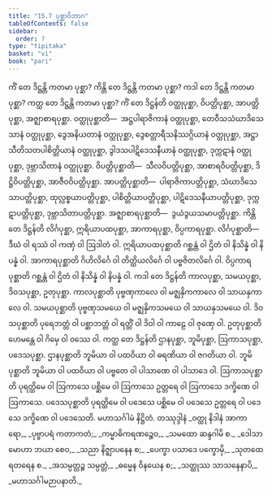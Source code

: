 ```yaml
---
title: "15.7 ပုစ္ဆာဝိဘာဂ"
tableOfContents: false
sidebar:
  order: 7
type: "tipitaka"
basket: "vi"
book: "pari"
---
```



<DynamicBreadcrumb />

<Division number="398" book="pari">

<Paragraph number="1870" book="pari">
ကိံ တေ ဒိဋ္ဌန္တိ ကတမာ ပုစ္ဆာ? ကိန္တိ တေ ဒိဋ္ဌန္တိ ကတမာ ပုစ္ဆာ? ကဒါ တေ ဒိဋ္ဌန္တိ ကတမာ ပုစ္ဆာ? ကတ္ထ တေ ဒိဋ္ဌန္တိ ကတမာ ပုစ္ဆာ?
</Paragraph>

</Division>
<Division number="399" book="pari">

<Paragraph number="1871" book="pari">
<Emphasis>ကိံ တေ ဒိဋ္ဌန်</Emphasis>တိ ဝတ္ထုပုစ္ဆာ, ဝိပတ္တိပုစ္ဆာ, အာပတ္တိပုစ္ဆာ, အဇ္ဈာစာရပုစ္ဆာ. ဝတ္ထုပုစ္ဆာတိ—  အဋ္ဌပါရာဇိကာနံ ဝတ္ထုပုစ္ဆာ, တေဝီသသံဃာဒိသေသာနံ ဝတ္ထုပုစ္ဆာ, ဒွေအနိယတာနံ ဝတ္ထုပုစ္ဆာ, ဒွေစတ္တာရီသနိဿဂ္ဂိယာနံ ဝတ္ထုပုစ္ဆာ, အဋ္ဌာသီတိသတပါစိတ္တိယာနံ ဝတ္ထုပုစ္ဆာ, ဒွါဒသပါဋိဒေသနီယာနံ ဝတ္ထုပုစ္ဆာ, ဒုက္ကဋာနံ ဝတ္ထုပုစ္ဆာ, ဒုဗ္ဘာသိတာနံ ဝတ္ထုပုစ္ဆာ. ဝိပတ္တိပုစ္ဆာတိ—  သီလဝိပတ္တိပုစ္ဆာ, အာစာရဝိပတ္တိပုစ္ဆာ, ဒိဋ္ဌိဝိပတ္တိပုစ္ဆာ, အာဇီဝဝိပတ္တိပုစ္ဆာ. အာပတ္တိပုစ္ဆာတိ—  ပါရာဇိကာပတ္တိပုစ္ဆာ, သံဃာဒိသေသာပတ္တိပုစ္ဆာ, ထုလ္လစ္စယာပတ္တိပုစ္ဆာ, ပါစိတ္တိယာပတ္တိပုစ္ဆာ, ပါဋိဒေသနီယာပတ္တိပုစ္ဆာ, ဒုက္ကဋာပတ္တိပုစ္ဆာ, ဒုဗ္ဘာသိတာပတ္တိပုစ္ဆာ. အဇ္ဈာစာရပုစ္ဆာတိ—  ဒွယံဒွယသမာပတ္တိပုစ္ဆာ.
</Paragraph>

</Division>
<Division number="400" book="pari">

<Paragraph number="1872" book="pari">
<Emphasis>ကိန္တိ တေ ဒိဋ္ဌန်</Emphasis>တိ လိင်္ဂပုစ္ဆာ, ဣရိယာပထပုစ္ဆာ, အာကာရပုစ္ဆာ, ဝိပ္ပကာရပုစ္ဆာ. လိင်္ဂပုစ္ဆာတိ—  ဒီဃံ ဝါ ရဿံ ဝါ ကဏှံ ဝါ ဩဒါတံ ဝါ. ဣရိယာပထပုစ္ဆာတိ ဂစ္ဆန္တံ ဝါ ဌိတံ ဝါ နိသိန္နံ ဝါ နိပန္နံ ဝါ. အာကာရပုစ္ဆာတိ ဂိဟိလိင်္ဂေ ဝါ တိတ္ထိယလိင်္ဂေ ဝါ ပဗ္ဗဇိတလိင်္ဂေ ဝါ. ဝိပ္ပကာရပုစ္ဆာတိ ဂစ္ဆန္တံ ဝါ ဌိတံ ဝါ နိသိန္နံ ဝါ နိပန္နံ ဝါ.
</Paragraph>

</Division>
<Division number="401" book="pari">

<Paragraph number="1873" book="pari">
<Emphasis>ကဒါ တေ ဒိဋ္ဌန်</Emphasis>တိ ကာလပုစ္ဆာ, သမယပုစ္ဆာ, ဒိဝသပုစ္ဆာ, ဥတုပုစ္ဆာ. ကာလပုစ္ဆာတိ ပုဗ္ဗဏှကာလေ ဝါ မဇ္ဈနှိကကာလေ ဝါ သာယနှကာလေ ဝါ. သမယပုစ္ဆာတိ ပုဗ္ဗဏှသမယေ ဝါ မဇ္ဈနှိကသမယေ ဝါ သာယနှသမယေ ဝါ. ဒိဝသပုစ္ဆာတိ ပုရေဘတ္တံ ဝါ ပစ္ဆာဘတ္တံ ဝါ ရတ္တိံ ဝါ ဒိဝါ ဝါ ကာဠေ ဝါ ဇုဏှေ ဝါ. ဥတုပုစ္ဆာတိ ဟေမန္တေ ဝါ ဂိမှေ ဝါ ဝဿေ ဝါ.
</Paragraph>

</Division>
<Division number="402" book="pari">

<Paragraph number="1874" book="pari">
<Emphasis>ကတ္ထ တေ ဒိဋ္ဌန်</Emphasis>တိ ဌာနပုစ္ဆာ, ဘူမိပုစ္ဆာ, ဩကာသပုစ္ဆာ, ပဒေသပုစ္ဆာ. ဌာနပုစ္ဆာတိ ဘူမိယာ ဝါ ပထဝိယာ ဝါ ဓရဏိယာ ဝါ ဇဂတိယာ ဝါ. ဘူမိပုစ္ဆာတိ ဘူမိယာ ဝါ ပထဝိယာ ဝါ ပဗ္ဗတေ ဝါ ပါသာဏေ ဝါ ပါသာဒေ ဝါ. ဩကာသပုစ္ဆာတိ ပုရတ္ထိမေ ဝါ ဩကာသေ ပစ္ဆိမေ ဝါ ဩကာသေ ဥတ္တရေ ဝါ ဩကာသေ ဒက္ခိဏေ ဝါ ဩကာသေ. ပဒေသပုစ္ဆာတိ ပုရတ္ထိမေ ဝါ ပဒေသေ ပစ္ဆိမေ ဝါ ပဒေသေ ဥတ္တရေ ဝါ ပဒေသေ ဒက္ခိဏေ ဝါ ပဒေသေတိ.

</Paragraph>
</Division>

<Paragraph number="1875" type="center" book="pari">
မဟာသင်္ဂါမံ နိဋ္ဌိတံ.



</Paragraph>

<Paragraph number="1876" type="center" book="pari">
တဿုဒ္ဒါနံ


</Paragraph>

<Paragraph number="1877" type="verses" book="pari">
_ဝတ္ထု နိဒါနံ အာကာရော,_  
_ပုဗ္ဗာပရံ ကတာကတံ;_  
_ကမ္မာဓိကရဏဉ္စေဝ,_  
_သမထော ဆန္ဒဂါမိ စ._  

</Paragraph>

<Paragraph number="1878" type="verses" book="pari">
_ဒေါသာ မောဟာ ဘယာ စေဝ,_  
_သညာ နိဇ္ဈာပနေန စ;_  
_ပေက္ခာ ပသာဒေ ပက္ခောမှိ,_  
_သုတထေရတရေန စ._  

</Paragraph>

<Paragraph number="1879" type="verses" book="pari">
_အသမ္ပတ္တဉ္စ သမ္ပတ္တံ,_  
_ဓမ္မေန ဝိနယေန စ;_  
_သတ္ထုဿ သာသနေနာပိ,_  
_မဟာသင်္ဂါမဉာပနာတိ._
</Paragraph>